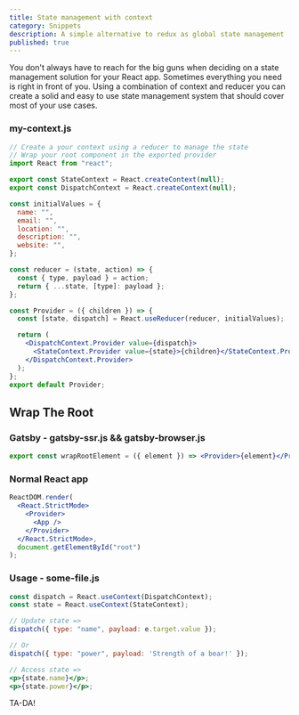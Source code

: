 ```yaml
---
title: State management with context
category: Snippets
description: A simple alternative to redux as global state management
published: true
---
```


You don't always have to reach for the big guns when deciding on a state management solution for your React app. Sometimes everything you need is right in front of you. Using a combination of context and reducer you can create a solid and easy to use state management system that should cover most of your use cases.

### my-context.js

```jsx
// Create a your context using a reducer to manage the state
// Wrap your root component in the exported provider
import React from "react";

export const StateContext = React.createContext(null);
export const DispatchContext = React.createContext(null);

const initialValues = {
  name: "",
  email: "",
  location: "",
  description: "",
  website: "",
};

const reducer = (state, action) => {
  const { type, payload } = action;
  return { ...state, [type]: payload };
};

const Provider = ({ children }) => {
  const [state, dispatch] = React.useReducer(reducer, initialValues);

  return (
    <DispatchContext.Provider value={dispatch}>
      <StateContext.Provider value={state}>{children}</StateContext.Provider>
    </DispatchContext.Provider>
  );
};
export default Provider;
```

## Wrap The Root

### Gatsby - gatsby-ssr.js && gatsby-browser.js

```jsx
export const wrapRootElement = ({ element }) => <Provider>{element}</Provider>;
```

### Normal React app

```jsx
ReactDOM.render(
  <React.StrictMode>
    <Provider>
      <App />
    </Provider>
  </React.StrictMode>,
  document.getElementById("root")
);
```

### Usage - some-file.js

```jsx
const dispatch = React.useContext(DispatchContext);
const state = React.useContext(StateContext);

// Update state =>
dispatch({ type: "name", payload: e.target.value });

// Or
dispatch({ type: "power", payload: 'Strength of a bear!' });

// Access state =>
<p>{state.name}</p>;
<p>{state.power}</p>;
```

TA-DA!